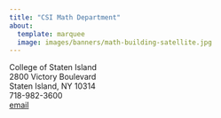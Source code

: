```yaml
---
title: "CSI Math Department"
about:
  template: marquee
  image: images/banners/math-building-satellite.jpg
---
```


College of Staten Island           <br/>
2800 Victory Boulevard             <br/>
Staten Island, NY 10314            <br/>
718-982-3600                       <br/>
[email](mailto:math@csi.cuny.edu)  <br/>

